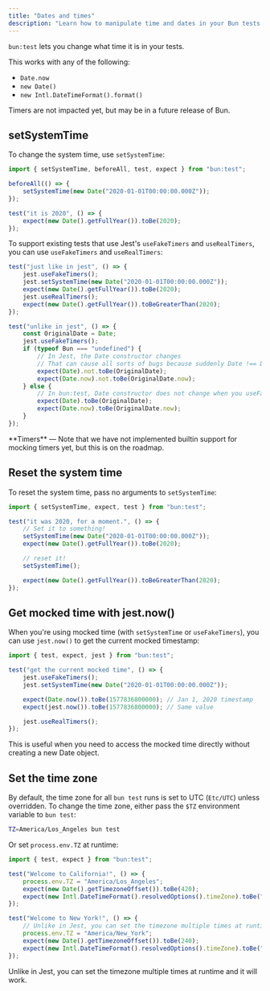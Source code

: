 ```yaml
---
title: "Dates and times"
description: "Learn how to manipulate time and dates in your Bun tests using setSystemTime and Jest compatibility functions"
---
```


`bun:test` lets you change what time it is in your tests.

This works with any of the following:

- `Date.now`
- `new Date()`
- `new Intl.DateTimeFormat().format()`

<Note>Timers are not impacted yet, but may be in a future release of Bun.</Note>

## setSystemTime

To change the system time, use `setSystemTime`:

```ts title="test.ts" icon="/icons/typescript.svg"
import { setSystemTime, beforeAll, test, expect } from "bun:test";

beforeAll(() => {
	setSystemTime(new Date("2020-01-01T00:00:00.000Z"));
});

test("it is 2020", () => {
	expect(new Date().getFullYear()).toBe(2020);
});
```

To support existing tests that use Jest's `useFakeTimers` and `useRealTimers`, you can use `useFakeTimers` and `useRealTimers`:

```ts title="test.ts" icon="/icons/typescript.svg"
test("just like in jest", () => {
	jest.useFakeTimers();
	jest.setSystemTime(new Date("2020-01-01T00:00:00.000Z"));
	expect(new Date().getFullYear()).toBe(2020);
	jest.useRealTimers();
	expect(new Date().getFullYear()).toBeGreaterThan(2020);
});

test("unlike in jest", () => {
	const OriginalDate = Date;
	jest.useFakeTimers();
	if (typeof Bun === "undefined") {
		// In Jest, the Date constructor changes
		// That can cause all sorts of bugs because suddenly Date !== Date before the test.
		expect(Date).not.toBe(OriginalDate);
		expect(Date.now).not.toBe(OriginalDate.now);
	} else {
		// In bun:test, Date constructor does not change when you useFakeTimers
		expect(Date).toBe(OriginalDate);
		expect(Date.now).toBe(OriginalDate.now);
	}
});
```

<Warning>
	**Timers** — Note that we have not implemented builtin support for mocking timers yet, but this is
	on the roadmap.
</Warning>

## Reset the system time

To reset the system time, pass no arguments to `setSystemTime`:

```ts title="test.ts" icon="/icons/typescript.svg"
import { setSystemTime, expect, test } from "bun:test";

test("it was 2020, for a moment.", () => {
	// Set it to something!
	setSystemTime(new Date("2020-01-01T00:00:00.000Z"));
	expect(new Date().getFullYear()).toBe(2020);

	// reset it!
	setSystemTime();

	expect(new Date().getFullYear()).toBeGreaterThan(2020);
});
```

## Get mocked time with jest.now()

When you're using mocked time (with `setSystemTime` or `useFakeTimers`), you can use `jest.now()` to get the current mocked timestamp:

```ts title="test.ts" icon="/icons/typescript.svg"
import { test, expect, jest } from "bun:test";

test("get the current mocked time", () => {
	jest.useFakeTimers();
	jest.setSystemTime(new Date("2020-01-01T00:00:00.000Z"));

	expect(Date.now()).toBe(1577836800000); // Jan 1, 2020 timestamp
	expect(jest.now()).toBe(1577836800000); // Same value

	jest.useRealTimers();
});
```

This is useful when you need to access the mocked time directly without creating a new Date object.

## Set the time zone

By default, the time zone for all `bun test` runs is set to UTC (`Etc/UTC`) unless overridden. To change the time zone, either pass the `$TZ` environment variable to `bun test`:

```bash terminal icon="terminal"
TZ=America/Los_Angeles bun test
```

Or set `process.env.TZ` at runtime:

```ts title="test.ts" icon="/icons/typescript.svg"
import { test, expect } from "bun:test";

test("Welcome to California!", () => {
	process.env.TZ = "America/Los_Angeles";
	expect(new Date().getTimezoneOffset()).toBe(420);
	expect(new Intl.DateTimeFormat().resolvedOptions().timeZone).toBe("America/Los_Angeles");
});

test("Welcome to New York!", () => {
	// Unlike in Jest, you can set the timezone multiple times at runtime and it will work.
	process.env.TZ = "America/New_York";
	expect(new Date().getTimezoneOffset()).toBe(240);
	expect(new Intl.DateTimeFormat().resolvedOptions().timeZone).toBe("America/New_York");
});
```

<Info>Unlike in Jest, you can set the timezone multiple times at runtime and it will work.</Info>
